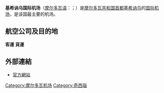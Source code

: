 {{noteTA
|1=zh-hans:基希讷乌;zh-hk:基希涅夫;zh-tw:奇西瑙;
}}
{{Infobox Airport 
| name         = 基希讷乌国际机场
| nativename   = {{lang|ro|Aeroportul Internațional Chișinău}}
| photo        = 19-01-19-Chișinău RRK0221.jpg
| caption      = 
| IATA         = KIV
| ICAO         = LUKK
| type         = [[民用航空|民用]]
| owner        = 
| run by       = 基希讷乌国际机场
| city         = [[摩尔多瓦|摩尔多瓦]][[基希讷乌|基希讷乌]]
| location     = 基希讷乌
| elevation    = 122米
| coordinates  = {{coord|46|55|39|N|28|55|51|E|type:airport}}
| website      = [http://www.airport.md/ www.airport.md]
| metric-elev  = yes
| metric-rwy   = yes
| r1-number    = 08/26
| r1-length-f  = 11,779
| r1-length-m  = 3,590
| r1-surface   = Concrete
| footnotes    = 
}}
'''基希讷乌国际机场'''（[[摩尔多瓦语|摩尔多瓦语]]：{{lang|ro|'''Aeroportul Internațional Chișinău'''}}；{{Airport codes|KIV|LUKK}}）是[[摩尔多瓦共和国|摩尔多瓦共和国]][[首都|首都]][[基希讷乌|基希讷乌]]的[[国际机场|国际]][[机场|机场]]，是该国最主要的机场。

{{Graph:Lines
| tabletype=query | table=
SELECT ?item ?itemLabel ?year
(sample(?number) as ?number)
WHERE {
  values ?item {wd:Q844951} .
  ?item p:P3872 ?statement.
  ?statement pq:P585 ?time.
  ?statement ps:P3872 ?number.
  bind (YEAR(?time) AS ?year)
  SERVICE wikibase:label { bd:serviceParam wikibase:language "zh". }
  MINUS { ?statement wikibase:rank wikibase:DeprecatedRank }
} group by ?year ?item ?itemLabel
order by ?item desc (?year)
| legend=
|yGrid=true
|group=itemLabel
|yAxis=Passengers
| value=number
| type=year | xField=year
|width=700
| title=
}}
==航空公司及目的地==
'''客運'''
{{Airport-dest-list
|{{nowrap|{{flagicon|摩爾多瓦}} [[摩爾多瓦航空|摩爾多瓦航空]]}}|'''東歐：'''{{flagicon|俄羅斯}}[[多莫傑多沃國際機場|莫斯科-多莫傑多沃]]、{{flagicon|俄羅斯}}[[科利佐沃國際機場|葉卡捷琳堡]]（2018年4月28日開辦）、{{flagicon|俄羅斯}}克拉斯諾達爾、{{flagicon|俄羅斯}}蘇爾古特(季節性)、{{flagicon|烏克蘭}}基輔-鮑里斯波爾、{{flagicon|羅馬尼亞}}[[布加勒斯特奥托佩尼-亨利·科安德国际机场|布加勒斯特]]<BR>'''南歐：'''{{flagicon|義大利}}[[羅馬-菲烏米奇諾機場|羅馬-菲烏米奇諾]]、{{flagicon|義大利}}[[米蘭-馬爾彭薩機場|米蘭]]、{{flagicon|義大利}}[[波隆納機場|波隆納]]、{{flagicon|義大利}}[[杜林機場|杜林]]、{{flagicon|義大利}}[[威尼斯-泰塞拉机场|威尼斯]]、{{flagicon|義大利}}維洛那、{{flagicon|義大利}}[[佛罗伦萨-佩雷托拉机场|佛罗伦萨]](季節性)、{{flagicon|西班牙}}[[阿道弗·苏亚雷斯马德里-巴拉哈斯机场|马德里]]、{{flagicon|西班牙}}[[巴塞罗那-埃尔普拉特机场|巴塞隆納]]、{{flagicon|葡萄牙}}[[里斯本機場|里斯本]]、{{flagicon|賽普勒斯}}[[拉纳卡国际机场|拉納卡]]、{{flagicon|希臘}}[[雅典埃莱夫塞里奥斯·韦尼泽洛斯国际机场|雅典]](季節性)<BR>'''中歐：'''{{flagicon|德國}}[[法蘭克福機場|法蘭克福]]、{{flagicon|瑞士}}[[日内瓦国际机场|日内瓦]]（2017年12月15日開辦）、{{flagicon|奧地利}}[[維也納國際機場|維也納]]<BR>'''西歐：'''{{flagicon|法國}}波威、{{flagicon|比利時}}[[布鲁塞尔机场|布鲁塞尔]]、{{flagicon|愛爾蘭}}[[都柏林机场|都柏林]]、{{flagicon|英國}}[[倫敦史坦斯特機場|倫敦-史坦斯特]]<BR>'''中東：'''{{flagicon|土耳其}}[[伊斯坦堡阿塔圖爾克機場|伊斯坦堡-阿塔圖克]]、{{flagicon|阿拉伯聯合大公國}}[[杜拜國際機場|杜拜-國際]]
|{{flagicon|摩爾多瓦}} [[飞一航空|飞一航空]]|'''東歐：'''{{flagicon|俄羅斯}}[[多莫傑多沃國際機場|莫斯科-多莫傑多沃]]、{{flagicon|俄羅斯}}[[伏努科沃國際機場|莫斯科-伏努科沃]]、{{flagicon|俄羅斯}}[[普爾科沃機場|聖彼得堡]]<BR>'''南歐：'''{{flagicon|義大利}}[[羅馬-菲烏米奇諾機場|羅馬-菲烏米奇諾]]、{{flagicon|義大利}}[[米蘭-馬爾彭薩機場|米蘭]]、{{flagicon|義大利}}[[帕尔马机场_(意大利)|帕尔马]]、{{flagicon|義大利}}維洛那、{{flagicon|西班牙}}[[巴塞罗那-埃尔普拉特机场|巴塞隆納]]、{{flagicon|西班牙}}瓦倫西亞、{{flagicon|葡萄牙}}[[里斯本機場|里斯本]]<BR>'''西歐：'''{{flagicon|愛爾蘭}}[[都柏林机场|都柏林]]、{{flagicon|英國}}[[伯明罕機場|伯明罕]](季節性)、{{flagicon|法國}}[[巴黎夏尔·戴高乐机场|巴黎-戴高乐]](季節性)
|{{flagicon|摩爾多瓦}} [[串聯航空|串聯航空]]<BR>{{small|由[[摩爾多瓦航空|摩爾多瓦航空]]營運}}|{{flagicon|以色列}}特拉維夫-本古里安
|{{flagicon|俄羅斯}} [[俄羅斯航空|俄羅斯航空]]|[[谢列梅捷沃国际机场|莫斯科-谢列梅捷沃]]
|{{nowrap|{{flagicon|俄羅斯}} [[俄羅斯航空|俄羅斯航空]]<BR>{{small|由[[俄羅斯國家航空|俄羅斯國家航空]]營運}}}}|'''季節性：'''[[普爾科沃機場|聖彼得堡]]
|{{nowrap|{{flagicon|俄羅斯}} [[西伯利亚航空|西伯利亚航空]]<BR>{{small|由[[全球巴士航空|全球巴士航空]]營運}}}}|[[多莫傑多沃國際機場|莫斯科-多莫傑多沃]]
|{{flagicon|烏克蘭}} [[空中世界航空|空中世界航空]]|基輔—鮑里斯波爾
|{{flagicon|拉脫維亞}} [[波羅的海航空|波羅的海航空]]|里加
|{{flagicon|奧地利}} [[奧地利航空|奧地利航空]]|[[維也納國際機場|維也納]]
|{{flagicon|波蘭}} [[LOT波蘭航空|LOT波蘭航空]]|華沙-蕭邦
|{{flagicon|德國}} [[漢莎航空|漢莎航空]]|[[法蘭克福機場|法蘭克福]]（2018年3月25日開航）
|{{flagicon|德國}} [[漢莎區域航空|漢莎區域航空]]<BR>{{small|由[[漢莎城際航空|漢莎城際航空]]營運}}|[[慕尼黑機場|慕尼黑]]
|{{flagicon|羅馬尼亞}} [[羅馬尼亞航空|羅馬尼亞航空]]|[[布加勒斯特奥托佩尼-亨利·科安德国际机场|布加勒斯特]]
|{{nowrap|{{flagicon|烏克蘭}} [[烏克蘭國際航空|烏克蘭國際航空]]}}|基輔-鮑里斯波爾
|{{flagicon|西班牙}} [[維羅提航空|維羅提航空]]|'''季節性：'''{{flagicon|義大利}}維洛那
|{{flagicon|匈牙利}} [[维茲航空|维茲航空]]|{{flagicon|希臘}}[[雅典埃莱夫塞里奥斯·韦尼泽洛斯国际机场|雅典]]、{{flagicon|西班牙}}[[巴塞罗那-埃尔普拉特机场|巴塞隆納]]、{{flagicon|義大利}}[[羅馬-菲烏米奇諾機場|羅馬-菲烏米奇諾]]、{{flagicon|義大利}}貝加莫、{{flagicon|義大利}}特雷維索、{{flagicon|義大利}}[[波隆納機場|波隆納]]、{{flagicon|德國}}柏林-舍訥費爾德、{{flagicon|英國}}倫敦-魯頓
|{{flagicon|土耳其}} [[土耳其航空|土耳其航空]]|[[伊斯坦堡阿塔圖爾克機場|伊斯坦堡-阿塔圖克]]<BR>'''季節性：'''[[安塔利亞機場|安塔利亞]]
|{{flagicon|土耳其}} [[大陸噴氣航空|大陸噴氣航空]]|[[伊斯坦堡阿塔圖爾克機場|伊斯坦堡-阿塔圖克]]<BR>'''季節性包機：'''[[安塔利亞機場|安塔利亞]]
|{{flagicon|希臘}} [[愛琴海航空|愛琴海航空]]|'''季節性包機：'''[[伊拉克利翁尼科斯·卡赞察基斯国际机场|伊拉克利翁]]
}}
'''貨運'''
{{Airport-dest-list
|{{flagicon|德國}} [[敦豪航空|敦豪航空]]|{{flagicon|羅馬尼亞}}[[布加勒斯特奥托佩尼-亨利·科安德国际机场|布加勒斯特]]
|{{flagicon|捷克}} [[捷克航空|捷克航空貨運]]<BR>{{small|由{{flagicon|瑞士}}[[瑞士Farnair航空|瑞士Farnair航空]]營運}}|布拉格
}}

==外部連結==
*[http://www.airport.md/ 官方網站]{{Wayback|url=http://www.airport.md/ |date=20200907020652 }}

[[Category:摩尔多瓦机场|Category:摩尔多瓦机场]]
[[Category:奇西瑙|Category:奇西瑙]]